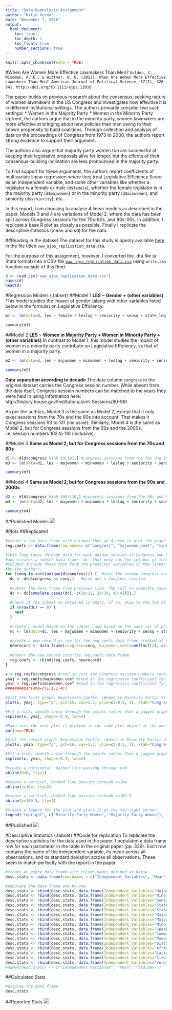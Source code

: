 ```yaml
---
title: "Data Reanalysis Assignment"
author: "Nitin Verma"
date: "November 7, 2016"
output: 
  html_document:
    toc: true
    toc_depth: 3
    toc_float: true
    number_sections: true
---
```


```r
knitr::opts_chunk$set(echo = TRUE)
```

#When Are Women More Effective Lawmakers Than Men?
`Volden, C., Wiseman, A. E., & Wittmer, D. E. (2013). When Are Women More Effective`
`Lawmakers Than Men? American Journal of Political Science, 57(2), 326–341.`
`http://doi.org/10.1111/ajps.12010`

The paper builds on previous research about the consensus-seeking nature of women lawmakers in the US Congress and investigates how effective it is in different institutional settings. The authors primarily consider two such settings:
* Women in the Majority Party
* Women in the Minority Party
Upfront, the authors argue that in the minority party, women lawmakers are more effective at bringing about new policies than men owing to their known propensity to build coalitions. Through collection and analysis of data on the proceedings of Congress from 1973 to 2008, the authors report strong evidence to support their argument.

The authors also argue that majority party women too are successful at keeping their legislative proposals alive for longer, but the effects of their consensus-building inclination are less pronounced in the majority party.

To find support for these arguments, the authors report coefficients of multivariate linear regression where they treat Legislative Efficiency Score as an independent variable, and some other variables like whether a legislator is a female or male (`d$female`), whether the female legislator is in the majority party (`d$majwomen`) or in the minority party (`d$minwomen`), and seniority (`d$seniority`), etc.

In this report, I am choosing to analyse 4 linear models as described in the paper. Models 3 and 4 are variations of Model 2, where the data has been split across Congress sessions for the 70s-80s, and 90s-00s. In addition, I replicate a base R plot as closely as possible. Finally I replicate the descriptive statistics (mean and sd) for the data.

##Reading in the dataset
The dataset for this study is openly available [here](https://dataverse.harvard.edu/dataset.xhtml?persistentId=hdl:1902.1/18911) 
in the file titled `vww_ajps_replication_data.dta`. 

For the purpose of this assignment, however, I converted the .dta file (a Stata format) into a CSV file [`vww_ajps_replication_data.csv`](vww_ajps_replication_data.csv) using `write.csv` function outside of this Rmd.

```r
d <- read.csv("vww_ajps_replication_data.csv")
names(d)
head(d)
```

#Regression Models {.tabset}
##Model 1
**LES ~ Gender + (other variables)**
This model studies the impact of gender (along with other variables listed below in the formula) on Legislative Efficiency.
```r
m1 <- lm(data=d, les ~ female + leslag + seniority + sensq + state_leg + state_leg_prof + majority + maj_leader + min_leader + speaker + chair + power + meddist + afam + latino + deleg_size + votepct + votepct_sq)

summary(m1)
```

##Model 2
**LES ~ Women in Majority Party + Women in Minority Party + (other variables)**
In contrast to Model 1, this model studies the impact of women in a minority party contribute on Legislative Efficiency, vs that of women in a majority party.
```r
m2 <- lm(data=d, les ~ majwomen + minwomen + leslag + seniority + sensq + state_leg + state_leg_prof + majority + maj_leader + min_leader + speaker + chair + power + meddist + afam + latino + deleg_size + votepct + votepct_sq)

summary(m2)
```
**Data separation according to decade**
The data column `congress` in the original dataset carries the Congress session number. While absent from the data itself, Congress session numbers can be matched to the years they were held in using information here: http://history.house.gov/Institution/Joint-Sessions/80-99/

As per the authors, Model 3 is the same as Model 2, except that it only takes sessions from the 70s and the 80s into account. That makes it Congress sessions 93 to 101 (inclusive). Similarly, Model 4 is the same as Model 2, but for Congress sessions from the 90s and the 2000s, i.e. session numbers 102 to 110 (inclusive).

##Model 3
**Same as Model 2, but for Congress sessions from the 70s and 80s**
```r
d1 <- d[d$congress %in% 93:101,] #congress sessions from the 70s and 80s
m3 <- lm(data=d1, les ~ majwomen + minwomen + leslag + seniority + sensq + state_leg + state_leg_prof + majority + maj_leader + min_leader + speaker + chair + power + meddist + afam + latino + deleg_size + votepct + votepct_sq)

summary(m3)
```
##Model 4
**Same as Model 2, but for Congress sessions from the 90s and 2000s**
```r
d2 <- d[d$congress %in% 102:110,] #congress sessions from the 90s and 00s
m4 <- lm(data=d2, les ~ majwomen + minwomen + leslag + seniority + sensq + state_leg + state_leg_prof + majority + maj_leader + min_leader + speaker + chair + power + meddist + afam + latino + deleg_size + votepct + votepct_sq)

summary(m4)
```
##Published Models
![](img/ReportedModelCoefficients.png)

#Plots
##Replicated
```r
#create a new data frame with columns that we'd need to plot the graph as in the paper
reg.coefs <- data.frame(row.names= c("congress", "majwomen.coef", "minwomen.coef"))

#this loop loops through data for each unique session of Congress one by one,
#and creates a subset data frame 'dc' that only has the columns of interest. These 
#columns include those that form the predictor variables in the linear models built
#by the authors.
for (cong in sort(unique(d$congress))) {  #sort the unique congress numbers
  dc <- d[d$congress == cong,]   #pick out a Congress session
  
  #subset the data frame from previous line. The call to complete.cases() ensures that only those rows are retained that have no NAs in any of the columns specified.
  dc <- dc[complete.cases(dc[, c(10:12, 28:39, 40:42)]),]  
  
  #check if the subset so obtained is empty. if so, skip to the top of the loop and look at a new Congress session
  if (nrow(dc) == 0) {
    next
  }
  
  #create a model based on the subset, and based on the same set of predictors as Model 2 above
  mc <- lm(data=dc, les ~ majwomen + minwomen + seniority + sensq + state_leg + state_leg_prof + majority + maj_leader + min_leader + speaker + chair + power + meddist + afam + latino + deleg_size + votepct + votepct_sq)
  
  #create a new record or row for the reg.coefs data frame created at the top of this section.
  newrecord <- data.frame(congress=cong, majwomen.coef=coef(mc)[2], minwomen.coef=coef(mc)[3])
  
  #insert the new record into the reg.coefs data frame
  reg.coefs <- rbind(reg.coefs, newrecord)
}

x = reg.coefs$congress #read in just the Congress session numbers into x
ymaj = reg.coefs$majwomen.coef #read in the regression coefficient for the Women in Majority Party variable
ymin = reg.coefs$minwomen.coef #read in the regression coefficient for the Women in Minority Party variable
########par(oma=c(1,1,1,4))

#plot the first graph: Regression Coeffs. (Women in Majority Party) Vs Congress Session
plot(x, ymaj, type="p", pch=15, cex=1.3, ylim=c(-0.5, 1), xlab="Congress (Years 1973-2008)", ylab="LES Regression Coefficient", xaxp=c(93,111,18))

#Fit a nice, smooth curve through the points rather than a jagged graph
xspline(x, ymaj, shape=-0.4, lwd=4)

#Make sure the next plot is plotted in the same plot object as the one above
par(new=TRUE)

#plot the second graph: Regression Coeffs. (Women in Minority Party) Vs Congress Session
plot(x, ymin, type="p", pch=16, cex=1.3, ylim=c(-0.5, 1), xlab="Congress (Years 1973-2008)", ylab="LES Regression Coefficient", xaxp=c(93,111,18))

#Fit a nice, smooth curve through the points rather than a jagged graph
xspline(x, ymin, shape=-0.4, lwd=2)

#create a horizontal, dashed line passing through y=0
abline(h=0, lty=1)

#create a vertical, dashed line passing through x=104
abline(v=104, lty=2)

#create a vertical, dashed line passing through x=109.5
abline(v=109.5, lty=2)

#Create a legend for the plot and place it at the top-right corner
legend("topright", c("Minority Party Women", "Majority Party Women"), lty=c(1,1), lwd=c(2, 4), pch=c(16, 15), pt.cex=c(1.3,1.3), cex=c(0.7,0.7))
```

##Published
![](img/ReportedPlotCoeffsVsCongress.png)

#Descriptive Statistics {.tabset}
##Code for replication
To replicate the descriptive statistics for the data used in the paper, I populated a data frame row for each parameter in the table in the original paper (pp. 339). Each row contains the name of the independent variable, its mean across all observations, and its standard deviation across all observations. These seem to match perfectly with the report in the paper.
```r
#create an empty data frame with column names defined as below.
desc.stats <- data.frame(row.names = c("Independent_Variables", "Mean", "Std.Dev."))

#populate the data frame one-by-one
desc.stats <- rbind(desc.stats, data.frame(Independent_Variables="Majority Women", Mean=round(mean(d$majwomen, na.rm = TRUE),3), Std.Dev.=round(sd(d$majwomen, na.rm = TRUE), 3)))
desc.stats <- rbind(desc.stats, data.frame(Independent_Variables="Minority Women", Mean=round(mean(d$minwomen, na.rm = TRUE),3), Std.Dev.=round(sd(d$minwomen, na.rm = TRUE), 3)))
desc.stats <- rbind(desc.stats, data.frame(Independent_Variables="Seniority", Mean=round(mean(d$seniority, na.rm = TRUE),3), Std.Dev.=round(sd(d$seniority, na.rm = TRUE), 3)))
desc.stats <- rbind(desc.stats, data.frame(Independent_Variables="State Legislative Experience", Mean=round(mean(d$state_leg, na.rm = TRUE),3), Std.Dev.=round(sd(d$state_leg, na.rm = TRUE), 3)))
desc.stats <- rbind(desc.stats, data.frame(Independent_Variables="State Legislative Professionalism", Mean=round(mean(d$state_leg_prof, na.rm = TRUE),3), Std.Dev.=round(sd(d$state_leg_prof, na.rm = TRUE), 3)))
desc.stats <- rbind(desc.stats, data.frame(Independent_Variables="Majority Party", Mean=round(mean(d$majority, na.rm = TRUE),3), Std.Dev.=round(sd(d$majority, na.rm = TRUE), 3)))
desc.stats <- rbind(desc.stats, data.frame(Independent_Variables="Majority Party Leadership", Mean=round(mean(d$maj_leader, na.rm = TRUE),3), Std.Dev.=round(sd(d$maj_leader, na.rm = TRUE), 3)))
desc.stats <- rbind(desc.stats, data.frame(Independent_Variables="Minority Party Leadership", Mean=round(mean(d$min_leader, na.rm = TRUE),3), Std.Dev.=round(sd(d$min_leader, na.rm = TRUE), 3)))
desc.stats <- rbind(desc.stats, data.frame(Independent_Variables="Speaker", Mean=round(mean(d$speaker, na.rm = TRUE),3), Std.Dev.=round(sd(d$speaker, na.rm = TRUE), 3)))
desc.stats <- rbind(desc.stats, data.frame(Independent_Variables="Committee Chair", Mean=round(mean(d$chair, na.rm = TRUE),3), Std.Dev.=round(sd(d$chair, na.rm = TRUE), 3)))
desc.stats <- rbind(desc.stats, data.frame(Independent_Variables="Power Committee", Mean=round(mean(d$power, na.rm = TRUE),3), Std.Dev.=round(sd(d$power, na.rm = TRUE), 3)))
desc.stats <- rbind(desc.stats, data.frame(Independent_Variables="Distance from Median", Mean=round(mean(d$meddist, na.rm = TRUE),3), Std.Dev.=round(sd(d$meddist, na.rm = TRUE), 3)))
desc.stats <- rbind(desc.stats, data.frame(Independent_Variables="African American", Mean=round(mean(d$afam, na.rm = TRUE),3), Std.Dev.=round(sd(d$afam, na.rm = TRUE), 3)))
desc.stats <- rbind(desc.stats, data.frame(Independent_Variables="Latino", Mean=round(mean(d$latino, na.rm = TRUE),3), Std.Dev.=round(sd(d$latino, na.rm = TRUE), 3)))
desc.stats <- rbind(desc.stats, data.frame(Independent_Variables="Size of Congressional Delegation", Mean=round(mean(d$deleg_size, na.rm = TRUE),3), Std.Dev.=round(sd(d$deleg_size, na.rm = TRUE), 3)))
desc.stats <- rbind(desc.stats, data.frame(Independent_Variables="Vote Share", Mean=round(mean(d$votepct, na.rm = TRUE),3), Std.Dev.=round(sd(d$votepct, na.rm = TRUE), 3)))
#names(desc.stats) <- c("Independent Variables", "Mean", "Std.Dev.")
```
##Calculated Stats
```r
#display the data frame
desc.stats
```
##Reported Stats
![](img/ReportedDescriptiveStatistics.png)